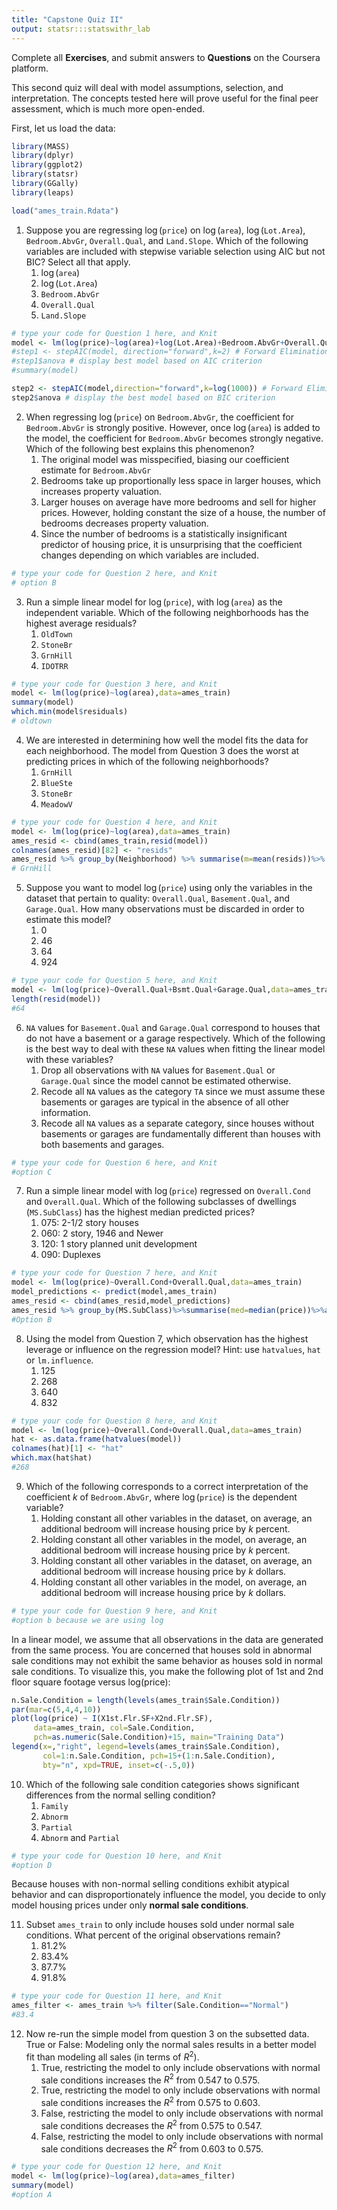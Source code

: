 ```yaml
---
title: "Capstone Quiz II"
output: statsr:::statswithr_lab
---
```


<div id="instructions">
Complete all **Exercises**, and submit answers to **Questions** on the Coursera 
platform.
</div>

This second quiz will deal with model assumptions, selection, and interpretation.  The concepts tested here will prove useful for the final peer assessment, which is much more open-ended.

First, let us load the data:

```r
library(MASS)
library(dplyr)
library(ggplot2)
library(statsr)
library(GGally)
library(leaps)
```


```r
load("ames_train.Rdata")
```


1. Suppose you are regressing $\log$(`price`) on $\log$(`area`), $\log$(`Lot.Area`), `Bedroom.AbvGr`, `Overall.Qual`, and `Land.Slope`.  Which of the following variables are included with stepwise variable selection using AIC but not BIC?  Select all that apply.
<ol>
<li> $\log$(`area`) </li>
<li> $\log$(`Lot.Area`) </li> 
<li> `Bedroom.AbvGr` </li> 
<li> `Overall.Qual` </li>
<li> `Land.Slope` </li>
</ol>
```r
# type your code for Question 1 here, and Knit
model <- lm(log(price)~log(area)+log(Lot.Area)+Bedroom.AbvGr+Overall.Qual+Land.Slope,data=ames_train) # build a model
#step1 <- stepAIC(model, direction="forward",k=2) # Forward Elimination Method to select the best AIC model.
#step1$anova # display best model based on AIC criterion
#summary(model)

step2 <- stepAIC(model,direction="forward",k=log(1000)) # Forward Elimination method to select best BIC model.
step2$anova # display the best model based on BIC criterion
```

\fb{Use the function `stepAIC` from the `MASS` package.  In AIC, $k = 2$, whereas in BIC, $k = \log(n)$.

This question refers to the following learning objective(s):
Use principled statistical methods to select a single parsimonious model.
}


2. When regressing $\log$(`price`) on `Bedroom.AbvGr`, the coefficient for `Bedroom.AbvGr` is strongly positive.  However, once $\log$(`area`) is added to the model, the coefficient for `Bedroom.AbvGr` becomes strongly negative.  Which of the following best explains this phenomenon?
<ol>
<li> The original model was misspecified, biasing our coefficient estimate for `Bedroom.AbvGr`
<li> Bedrooms take up proportionally less space in larger houses, which increases property valuation.
<li> Larger houses on average have more bedrooms and sell for higher prices.  However, holding constant the size of a house, the number of bedrooms decreases property valuation.
<li> Since the number of bedrooms is a statistically insignificant predictor of housing price, it is unsurprising that the coefficient changes depending on which variables are included.
</ol>

```r
# type your code for Question 2 here, and Knit
# option B
```

\fb{Recall: the interpretation of a coefficient holds constant all other variables included in the model.

This question refers to the following learning objective(s):
Interpret the estimate for a slope (say $$b_1$$) as "All else held constant, for each unit increase in $$x_1$$, we would expect $$y$$ to be higher/lower on average by $$b_1$$."
}

3.  Run a simple linear model for $\log$(`price`), with $\log$(`area`) as the independent variable.  Which of the following neighborhoods has the highest average residuals?  
<ol>
<li> `OldTown`
<li> `StoneBr`
<li> `GrnHill`
<li> `IDOTRR`
</ol>

```r
# type your code for Question 3 here, and Knit
model <- lm(log(price)~log(area),data=ames_train)
summary(model)
which.min(model$residuals)
# oldtown
```

\fb{Extract the residual from a model (say `m.1`) with the command `resid(m.1)`.  Then summarize the residuals, grouping by neighborhood.

This question refers to the following learning objective(s):
Identify the assumptions of linear regression and assess when a model may need to be improved.
Examine the residuals of a linear model.
}

4. We are interested in determining how well the model fits the data for each neighborhood.  The model from Question 3 does the worst at predicting prices in which of the following neighborhoods?
<ol>
<li> `GrnHill`
<li> `BlueSte`
<li> `StoneBr`
<li> `MeadowV`
</ol>

```r
# type your code for Question 4 here, and Knit
model <- lm(log(price)~log(area),data=ames_train)
ames_resid <- cbind(ames_train,resid(model))
colnames(ames_resid)[82] <- "resids"
ames_resid %>% group_by(Neighborhood) %>% summarise(m=mean(resids))%>% arrange(desc(m))
# GrnHill
```

\fb{The average squared residuals is one good measure for comparing how well the model predicts prices between neighborhoods.  Find the neighborhood for which this is maximized.

This question refers to the following learning objective(s):
Examine the residuals of a linear model.
}

5. Suppose you want to model  $\log$(`price`) using only the variables in the dataset that pertain to quality: `Overall.Qual`, `Basement.Qual`, and `Garage.Qual`.  How many observations must be discarded in order to estimate this model?
<ol>
<li> 0
<li> 46
<li> 64
<li> 924
</ol>

```r
# type your code for Question 5 here, and Knit
model <- lm(log(price)~Overall.Qual+Bsmt.Qual+Garage.Qual,data=ames_train)
length(resid(model))
#64
```

\fb{Run the model in R.  How many observations are used?  There are 1000 originally in the data.

This question refers to the following learning objective(s):
Identify the assumptions of linear regression and assess when a model may need to be improved.
}

6.  `NA` values for `Basement.Qual` and `Garage.Qual` correspond to houses that do not have a basement or a garage respectively.  Which of the following is the best way to deal with these `NA` values when fitting the linear model with these variables?    
<ol>
<li> Drop all observations with `NA` values for `Basement.Qual` or `Garage.Qual` since the model cannot be estimated otherwise.
<li> Recode all `NA` values as the category `TA` since we must assume these basements or garages are typical in the absence of all other information.
<li> Recode all `NA` values as a separate category, since houses without basements or garages are fundamentally different than houses with both basements and garages.
</ol>

```r
# type your code for Question 6 here, and Knit
#option C
```

\fb{We can use the information that a house does not have a basement or garage to create a separate category for `NA` values.  This will allow us to avoid discarding observations and use the model to predict prices for out-of-sample houses that lack garages or basements.

This question refers to the following learning objective(s):
Check the assumptions of a linear model.
}

7. Run a simple linear model with  $\log$(`price`) regressed on `Overall.Cond` and `Overall.Qual`.  Which of the following subclasses of dwellings (`MS.SubClass`) has the highest median predicted prices?
<ol>
<li> 075: 2-1/2 story houses
<li> 060: 2 story, 1946 and Newer
<li> 120: 1 story planned unit development
<li> 090: Duplexes
</ol>

```r
# type your code for Question 7 here, and Knit
model <- lm(log(price)~Overall.Cond+Overall.Qual,data=ames_train)
model_predictions <- predict(model,ames_train)
ames_resid <- cbind(ames_resid,model_predictions)
ames_resid %>% group_by(MS.SubClass)%>%summarise(med=median(price))%>%arrange(desc(med))
#Option B
```

\fb{After fitting the model, use the `predict` function to find the predicted values for each observation in the data set.  Then use `group_by` and `summarise` in dplyr to find the median predicted price for each subclass of dwellings.

This question refers to the following learning objective(s):
Predict the value of the response variable for a given value of the explanatory variable, $x^\star$, by plugging in $x^\star$ in the linear model:
}

8. Using the model from Question 7, which observation has the highest leverage or influence on the regression model?  Hint: use `hatvalues`, `hat` or `lm.influence`.
<ol>
<li> 125
<li> 268
<li> 640
<li> 832
</ol>

```r
# type your code for Question 8 here, and Knit
model <- lm(log(price)~Overall.Cond+Overall.Qual,data=ames_train)
hat <- as.data.frame(hatvalues(model))
colnames(hat)[1] <- "hat"
which.max(hat$hat)
#268
```

\fb{First, fit the model from question 7.  Then, using `hatvalues` or a combination of `hat` and `lm.influence`, you can extract the leverage values of the model.  The higher the leverage, the more influential the observation is on the model fit.

This question refers to the following learning objective(s):
Identify outliers and high leverage points in a linear model.
}

9. Which of the following corresponds to a correct interpretation of the coefficient $k$ of `Bedroom.AbvGr`, where  $\log$(`price`) is the dependent variable?
<ol>
<li> Holding constant all other variables in the dataset, on average, an additional bedroom will increase housing price by $k$ percent.
<li> Holding constant all other variables in the model, on average, an additional bedroom will increase housing price by $k$ percent.
<li> Holding constant all other variables in the dataset, on average, an additional bedroom will increase housing price by $k$ dollars.
<li> Holding constant all other variables in the model, on average, an additional bedroom will increase housing price by $k$ dollars.
</ol>

```r
# type your code for Question 9 here, and Knit
#option b because we are using log
```

\fb{In a multiple regression setting, we only hold constant all other variables included in the model.  Also, since we use `log(price)` as our dependent variable, we interpret the coefficient as a percent increase or decrease, rather than an absolute increase or decrease.

This question refers to the following learning objective(s):
Interpret the estimate for a slope (say $$b_1$$) as "All else held constant, for each unit increase in $$x_1$$, we would expect $$y$$ to be higher/lower on average by $$b_1$$."
}

In a linear model, we assume that all observations in the data are generated from the same process.  You are concerned that houses sold in abnormal sale conditions may not exhibit the same behavior as houses sold in normal sale conditions.  To visualize this, you make the following plot of 1st and 2nd floor square footage versus log(price):

```r
n.Sale.Condition = length(levels(ames_train$Sale.Condition))
par(mar=c(5,4,4,10))
plot(log(price) ~ I(X1st.Flr.SF+X2nd.Flr.SF), 
     data=ames_train, col=Sale.Condition,
     pch=as.numeric(Sale.Condition)+15, main="Training Data")
legend(x=,"right", legend=levels(ames_train$Sale.Condition),
       col=1:n.Sale.Condition, pch=15+(1:n.Sale.Condition),
       bty="n", xpd=TRUE, inset=c(-.5,0))
```

10. Which of the following sale condition categories shows significant differences from the normal selling condition?
<ol>
<li> `Family`
<li> `Abnorm`
<li> `Partial`
<li> `Abnorm` and `Partial`
</ol>

```r
# type your code for Question 10 here, and Knit
#option D
```


\fb{A house sold under abnormal conditions often sells for much less than expected given its square footage.  Similarly, a partial sale of a house results in a higher price on average holding constant square footage.  However, one partial sale has a total square footage of over 4000, which is highly influential on the regression results.

This question refers to the following learning objective(s):
Be cautious about using a categorical explanatory variable when one of the levels has very few observations, as these may act as influential points.
List the conditions for multiple linear regression.
}


Because houses with non-normal selling conditions exhibit atypical behavior and can disproportionately influence the model, you decide to only model housing prices under only **normal sale conditions**.  

11. Subset `ames_train` to only include houses sold under normal sale conditions.  What percent of the original observations remain?
<ol>
<li> 81.2\%
<li> 83.4\%
<li> 87.7\%
<li> 91.8\%
</ol>

```r
# type your code for Question 11 here, and Knit
ames_filter <- ames_train %>% filter(Sale.Condition=="Normal")
#83.4
```

\fb{Use either `dplyr` or the `subset` R command, setting the logical condition to be `Sale.Condition == T`.

This question refers to the following learning objective(s):
Use R commands to effectively manipulate data.
}

12. Now re-run the simple model from question 3 on the subsetted data.  True or False: Modeling only the normal sales results in a better model fit than modeling all sales (in terms of $R^2$).
<ol>
<li> True, restricting the model to only include observations with normal sale conditions increases the $R^2$ from 0.547 to 0.575.
<li> True, restricting the model to only include observations with normal sale conditions increases the $R^2$ from 0.575 to 0.603.
<li> False, restricting the model to only include observations with normal sale conditions decreases the $R^2$ from 0.575 to 0.547.
<li> False, restricting the model to only include observations with normal sale conditions decreases the $R^2$ from 0.603 to 0.575.
</ol>

```r
# type your code for Question 12 here, and Knit
model <- lm(log(price)~log(area),data=ames_filter)
summary(model)
#option A

```

\fb{Run the model under both the full and subsetted data.  Calculate the $R^2$ values for each model and compare.

This question refers to the following learning objective(s):
Be cautious about using a categorical explanatory variable when one of the levels has very few observations, as these may act as influential points.
Define $R^2$ as the percentage of the variability in the response variable explained by the the explanatory variable.

}
